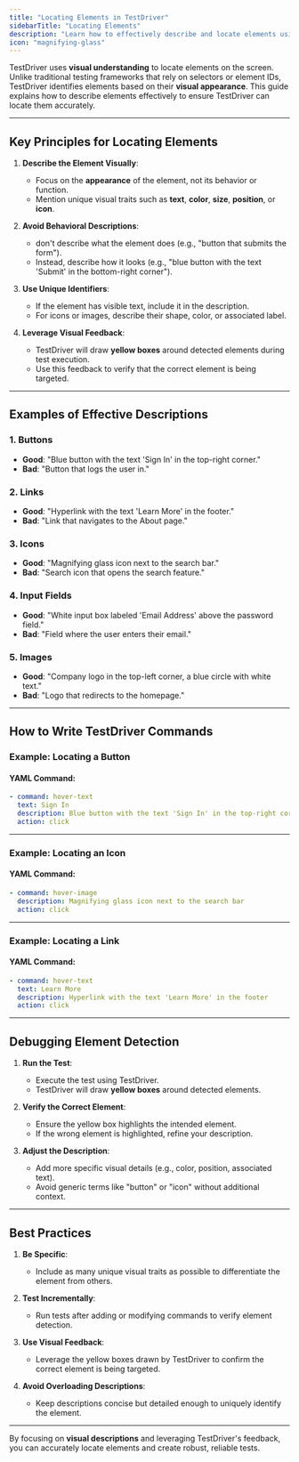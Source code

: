 ```yaml
---
title: "Locating Elements in TestDriver"
sidebarTitle: "Locating Elements"
description: "Learn how to effectively describe and locate elements using TestDriver's visual understanding capabilities."
icon: "magnifying-glass"
---
```


TestDriver uses **visual understanding** to locate elements on the screen. Unlike traditional testing frameworks that rely on selectors or element IDs, TestDriver identifies elements based on their **visual appearance**. This guide explains how to describe elements effectively to ensure TestDriver can locate them accurately.

---

## Key Principles for Locating Elements

1. **Describe the Element Visually**:
   - Focus on the **appearance** of the element, not its behavior or function.
   - Mention unique visual traits such as **text**, **color**, **size**, **position**, or **icon**.

2. **Avoid Behavioral Descriptions**:
   - don't describe what the element does (e.g., "button that submits the form").
   - Instead, describe how it looks (e.g., "blue button with the text 'Submit' in the bottom-right corner").

3. **Use Unique Identifiers**:
   - If the element has visible text, include it in the description.
   - For icons or images, describe their shape, color, or associated label.

4. **Leverage Visual Feedback**:
   - TestDriver will draw **yellow boxes** around detected elements during test execution.
   - Use this feedback to verify that the correct element is being targeted.

---

## Examples of Effective Descriptions

### 1. Buttons
- **Good**: "Blue button with the text 'Sign In' in the top-right corner."
- **Bad**: "Button that logs the user in."

### 2. Links
- **Good**: "Hyperlink with the text 'Learn More' in the footer."
- **Bad**: "Link that navigates to the About page."

### 3. Icons
- **Good**: "Magnifying glass icon next to the search bar."
- **Bad**: "Search icon that opens the search feature."

### 4. Input Fields
- **Good**: "White input box labeled 'Email Address' above the password field."
- **Bad**: "Field where the user enters their email."

### 5. Images
- **Good**: "Company logo in the top-left corner, a blue circle with white text."
- **Bad**: "Logo that redirects to the homepage."

---

## How to Write TestDriver Commands

### Example: Locating a Button

#### YAML Command:

```yaml
- command: hover-text
  text: Sign In
  description: Blue button with the text 'Sign In' in the top-right corner
  action: click


```


---

### Example: Locating an Icon

#### YAML Command:

```yaml
- command: hover-image
  description: Magnifying glass icon next to the search bar
  action: click


```


---

### Example: Locating a Link

#### YAML Command:

```yaml
- command: hover-text
  text: Learn More
  description: Hyperlink with the text 'Learn More' in the footer
  action: click


```


---

## Debugging Element Detection

1. **Run the Test**:
   - Execute the test using TestDriver.
   - TestDriver will draw **yellow boxes** around detected elements.

2. **Verify the Correct Element**:
   - Ensure the yellow box highlights the intended element.
   - If the wrong element is highlighted, refine your description.

3. **Adjust the Description**:
   - Add more specific visual details (e.g., color, position, associated text).
   - Avoid generic terms like "button" or "icon" without additional context.

---

## Best Practices

1. **Be Specific**:
   - Include as many unique visual traits as possible to differentiate the element from others.

2. **Test Incrementally**:
   - Run tests after adding or modifying commands to verify element detection.

3. **Use Visual Feedback**:
   - Leverage the yellow boxes drawn by TestDriver to confirm the correct element is being targeted.

4. **Avoid Overloading Descriptions**:
   - Keep descriptions concise but detailed enough to uniquely identify the element.

---

By focusing on **visual descriptions** and leveraging TestDriver's feedback, you can accurately locate elements and create robust, reliable tests.
